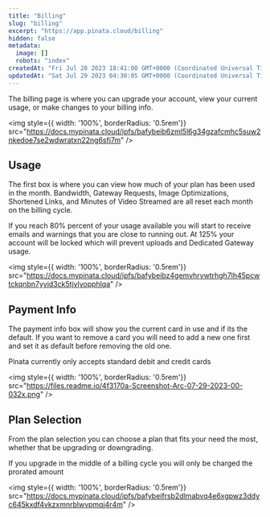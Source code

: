 ```yaml
---
title: "Billing"
slug: "billing"
excerpt: "https://app.pinata.cloud/billing"
hidden: false
metadata: 
  image: []
  robots: "index"
createdAt: "Fri Jul 28 2023 18:41:00 GMT+0000 (Coordinated Universal Time)"
updatedAt: "Sat Jul 29 2023 04:30:05 GMT+0000 (Coordinated Universal Time)"
---
```

The billing page is where you can upgrade your account, view your current usage, or make changes to your billing info.

<img style={{ width: '100%', borderRadius: '0.5rem'}} src="https://docs.mypinata.cloud/ipfs/bafybeib6zml5l6g34gzafcmhc5suw2nkedoe7se2wdwratxn22ng6sfj7m" />

## Usage

The first box is where you can view how much of your plan has been used in the month. Bandwidth, Gateway Requests, Image Optimizations, Shortened Links, and Minutes of Video Streamed are all reset each month on the billing cycle. 

<Warning>If you reach 80% percent of your usage available you will start to receive emails and warnings that you are close to running out. At 125% your account will be locked which will prevent uploads and Dedicated Gateway usage.</Warning>

<img style={{ width: '100%', borderRadius: '0.5rem'}} src="https://docs.mypinata.cloud/ipfs/bafybeibz4gemvhrywtrhgh7lh45pcwtckqnbn7yyid3ck5tjvlyopphlqa" />

## Payment Info

The payment info box will show you the current card in use and if its the default. If you want to remove a card you will need to add a new one first and set it as default before removing the old one. 

<Note>Pinata currently only accepts standard debit and credit cards</Note>

<img style={{ width: '100%', borderRadius: '0.5rem'}} src="https://files.readme.io/4f3170a-Screenshot-Arc-07-29-2023-00-032x.png" />

## Plan Selection

From the plan selection you can choose a plan that fits your need the most, whether that be upgrading or downgrading. 

<Note>If you upgrade in the middle of a billing cycle you will only be charged the prorated amount</Note>

<img style={{ width: '100%', borderRadius: '0.5rem'}} src="https://docs.mypinata.cloud/ipfs/bafybeifrsb2dlmabvq4e6xgpwz3ddyc645kxdf4vkzxmnrblwvpmqj4r4m" />
